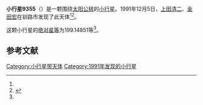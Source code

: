 {{Infobox planet
| bgcolour = #FFFFC0
| name = 9355
| symbol = 
| image = 
| caption = 
| discovery = yes
| discovery_ref = 
| discoverer = [[上田清二|上田清二]]、[[金田宏|金田宏]]
| discovery_site = [[钏路市|钏路市]] 
| discovered = 1991年12月5日
| designations = yes
| mp_name = 
| named_after = 
| alt_names = 1991 XO2/ 1962 WX1 / 1962 XG1
| mp_category = [[主带小行星|主带小行星]]
| orbit_ref = <ref name="a">[http://ssd.jpl.nasa.gov/sbdb.cgi?sstr=9355 9355] {{Wayback|url=http://ssd.jpl.nasa.gov/sbdb.cgi?sstr=9355 |date=20210717065415 }}，小行星數據庫瀏覽器（JPL Small-Body Database Browser）－[[美国国家航空航天局|美国国家航空航天局]]喷气推进实验室</ref>
| epoch = 2456400.5 (2013年4月18日更新)
| aphelion = {{convert|2.8505423|AU|km|3|abbr=on|lk=out}}
| perihelion = {{convert|1.8739975|AU|km|3|abbr=on}}
| semimajor = {{convert|2.3622699|AU|km|3|abbr=on}}
| eccentricity = 0.2066963
| period = 1326.150216 [[日|日]]<br />3.63[[儒略年|儒略年]]
| avg_speed = 
| inclination = 4.41219
| asc_node = 223.48044
| mean_anomaly = 
| arg_peri = 199.14851
| satellites = 
| physical_characteristics = yes
| dimensions = 
| mass = 
| density = 
| surface_grav = 
| escape_velocity = 
| sidereal_day = 
| axial_tilt = 
| pole_ecliptic_lat = 
| pole_ecliptic_lon = 
| albedo = 
| temperatures= 
| temp_name1 = 
| mean_temp_1 = 
| max_temp_1 = 
| temp_name2 = 
| max_temp_2 = 
| spectral_type = 
| abs_magnitude = 199.14851
}}

'''小行星9355'''（{{lang-en|9355}}）是一颗围绕[[太阳|太阳]][[公转|公转]]的[[小行星|小行星]]。1991年12月5日，[[上田清二|上田清二]]、[[金田宏|金田宏]]在钏路市发现了此天体<ref name="a" /><ref>{{cite news|title=小行星列表|url=http://cfa-www.harvard.edu/iau/lists/NumberedMPs.txt|accessdate=2013-07-08|newspaper=哈佛大学|archive-date=2008-05-17|archive-url=https://web.archive.org/web/20080517010638/http://cfa-www.harvard.edu/iau/lists/NumberedMPs.txt|dead-url=no}}</ref>。

这颗小行星的[[绝对星等|绝对星等]]为199.14851等<ref name="a" />。

==参考文献==
{{reflist}}
{{Minor Planet Number|[[小行星9354|小行星9354]]|[[小行星9356|小行星9356]]}}

{{小天体}}

[[Category:小行星带天体|Category:小行星带天体]]
[[Category:1991年发现的小行星|Category:1991年发现的小行星]]

{{asteroid-stub}}